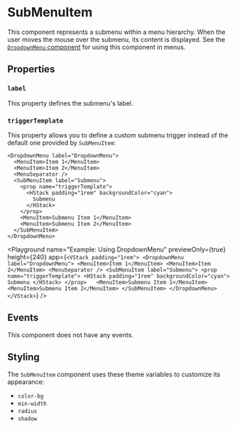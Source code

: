# SubMenuItem

This component represents a submenu within a menu hierarchy. When the user moves the mouse over the submenu, its content is displayed. See the [`DropdownMenu` component](./DropdownMenu) for using this component in menus.

## Properties

### `label`

This property defines the submenu's label.

### `triggerTemplate`

This property allows you to define a custom submenu trigger instead of the default one provided by `SubMenuItem`:

```ueml copy {9}
<DropdownMenu label="DropdownMenu">
  <MenuItem>Item 1</MenuItem>
  <MenuItem>Item 2</MenuItem>
  <MenuSeparator />
  <SubMenuItem label="Submenu">
    <prop name="triggerTemplate">
      <HStack padding="1rem" backgroundColor="cyan">
        Submenu
      </HStack>
    </prop>  
    <MenuItem>Submenu Item 1</MenuItem>
    <MenuItem>Submenu Item 2</MenuItem>
  </SubMenuItem>
</DropdownMenu>
```

<Playground
  name="Example: Using DropdownMenu"
  previewOnly={true}
  height={240}
  app={`
    <VStack padding="1rem">
      <DropdownMenu label="DropdownMenu">
        <MenuItem>Item 1</MenuItem>
        <MenuItem>Item 2</MenuItem>
        <MenuSeparator />
        <SubMenuItem label="Submenu">
          <prop name="triggerTemplate">
            <HStack padding="1rem" backgroundColor="cyan">
              Submenu
            </HStack>
          </prop>  
          <MenuItem>Submenu Item 1</MenuItem>
          <MenuItem>Submenu Item 2</MenuItem>
        </SubMenuItem>
      </DropdownMenu>
    </VStack>
  `}
/>

## Events

This component does not have any events.

## Styling

The `SubMenuItem` component uses these theme variables to customize its appearance:

- `color-bg`
- `min-width`
- `radius`
- `shadow`




